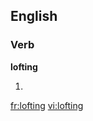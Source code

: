 
==English==

===Verb===
'''lofting'''

# {{present participle of|[[loft]]}}

[[fr:lofting]]
[[vi:lofting]]